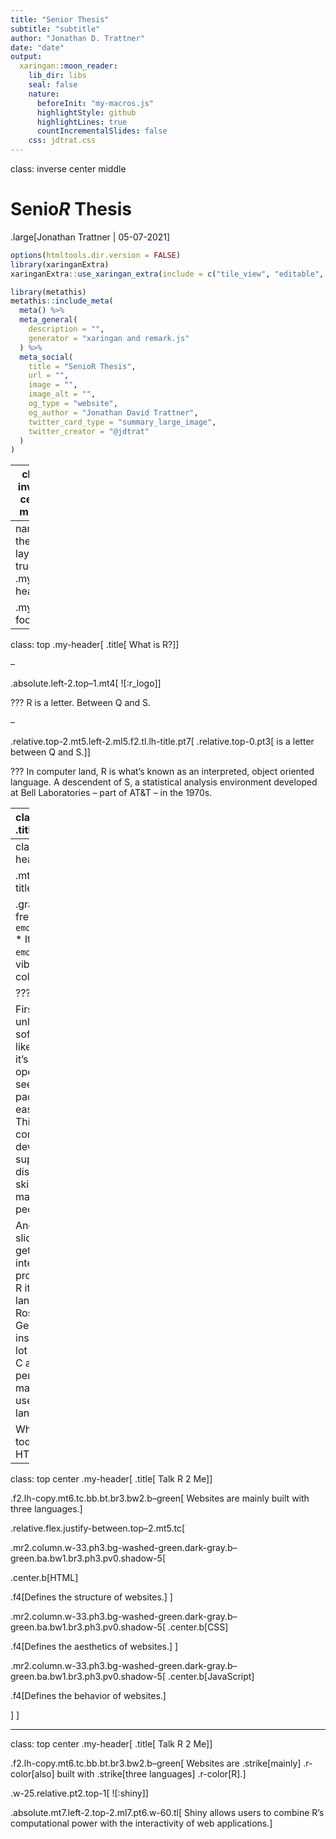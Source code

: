 ```yaml
---
title: "Senior Thesis"
subtitle: "subtitle"
author: "Jonathan D. Trattner"
date: "date"
output:
  xaringan::moon_reader:
    lib_dir: libs
    seal: false
    nature:
      beforeInit: "my-macros.js"
      highlightStyle: github
      highlightLines: true
      countIncrementalSlides: false
    css: jdtrat.css
---
```

class: inverse center middle

# Senio*R* Thesis

.large[Jonathan Trattner | 05-07-2021]

```r
options(htmltools.dir.version = FALSE)
library(xaringanExtra)
xaringanExtra::use_xaringan_extra(include = c("tile_view", "editable", "animate_css", "tachyons", "share_again", "fit_screen", "search", "scribble", "webcam"))
```


```r
library(metathis)
metathis::include_meta(
  meta() %>%
  meta_general(
    description = "",
    generator = "xaringan and remark.js"
  ) %>% 
  meta_social(
    title = "SenioR Thesis",
    url = "",
    image = "",
    image_alt = "",
    og_type = "website",
    og_author = "Jonathan David Trattner",
    twitter_card_type = "summary_large_image",
    twitter_creator = "@jdtrat"
  )
)
```

---
class: inverse center middle

# Hello, World.

???

---
name: theme
layout: true
.my-header[
]

.my-footer[
]

---
class: top
.my-header[
.title[
What is R?
]
]

--

.absolute.left-2.top--1.mt4[
![:r_logo]
]

???
R is a letter. Between Q and S.

--

.relative.top-2.mt5.left-2.ml5.f2.tl.lh-title.pt7[
.relative.top-0.pt3[
is a letter between Q and S.
]
]

???
In computer land, R is what's known as an interpreted, object oriented language. 
A descendent of S, a statistical analysis environment developed at Bell Laboratories -- part of AT&T -- in the 1970s.


---
class: top
.my-header[
.title[
What is R?
]
]

.absolute.left-2.top--1.mt4[
![:r_logo]
]

.relative.top-2.mt5.left-2.ml5.f2.tl.lh-title.pt7[
.relative.top-0.pt3[
is .strike[a letter between Q and S.]
]
]

.relative.left-2.ml5.f2.tl.lh-title[
.relative.left-2.r-color.top-0[an interpreted, .underline[object-oriented] language.]
]

???
In computer land, R is what's known as an interpreted, object oriented language. 
A descendent of S, a statistical analysis environment developed at Bell Laboratories -- part of AT&T -- in the 1970s.

---
class: top center
.my-header[
.title[Why R?
]
]

.mt6.top-2.pt2.f2.lh-title.black.ml0[

.gradient-list.can-edit[
* It's free `r emo::ji("money_mouth_face")`
* It is easily extendible with `r emo::ji("package")`
* It has a vibrant community of use.r-color.b[R]s
]
]

???

First and foremost, R is free unlike some other statistical softwares used in academia like SPSS or Stata. Secondly, it's easily extendible and open source. So, as we will see, anyone can develop a package with code that is easily usable by others. Thirdly, it has a vibrant community of users and developers all of whom are super nice. There's a lot of discussion with people of all skill-levels about how to make R the best for the most people.

Another benefit, not on the slide because I'm going to get into it more, is R's easy integration with other programming languages. So, R itself is derived from the language S, but its creators Ross Ihaka and Robert Gentleman took lots of inspiration from Scheme. A lot of R is actually written in C and C++ to optimize performance, and there a many packages that help users integrate these languages. 

What I'm going to focus on today is R's integration with HTML, CSS, and JavaScript.

---
class: top center
.my-header[
.title[
Talk R 2 Me
]
]


.f2.lh-copy.mt6.tc.bb.bt.br3.bw2.b--green[
Websites are mainly built with three languages.
]

.relative.flex.justify-between.top--2.mt5.tc[

.mr2.column.w-33.ph3.bg-washed-green.dark-gray.b--green.ba.bw1.br3.ph3.pv0.shadow-5[

.center.b[HTML]

.f4[Defines the structure of websites.]
]

.mr2.column.w-33.ph3.bg-washed-green.dark-gray.b--green.ba.bw1.br3.ph3.pv0.shadow-5[
.center.b[CSS]

.f4[Defines the aesthetics of websites.]
]

.mr2.column.w-33.ph3.bg-washed-green.dark-gray.b--green.ba.bw1.br3.ph3.pv0.shadow-5[
.center.b[JavaScript]

.f4[Defines the behavior of websites.]

]
]

---
class: top center
.my-header[
.title[
Talk R 2 Me
]
]


.f2.lh-copy.mt6.tc.bb.bt.br3.bw2.b--green[
Websites are .strike[mainly] .r-color[also] built with .strike[three languages] .r-color[R].
]

.w-25.relative.pt2.top-1[
![:shiny]
]

.absolute.mt7.left-2.top-2.ml7.pt6.w-60.tl[
Shiny allows users to combine R's computational power with the interactivity of web applications.
]

